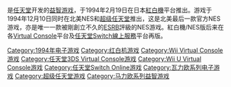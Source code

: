 {{NoteTA
| G1 = Games
| G2 = Mario
}}
{{Infobox video game
|title=瓦里奥之森
|japanese=ワリオの森
|english=Wario's Woods
|image=
|caption=
|developer=[[任天堂開發第一部|任天堂開發第一部]]
|publisher=[[任天堂|任天堂]]
|director=三木研次
|producer=三木研次
|series=[[瑪利歐系列|瑪利歐系列]]<br/>[[瓦里奥系列|瓦利歐系列]]
|designer=
|composer=
|released={{collapsible list|title=1994年2月19日|
'''紅白機'''<br/>{{Video game release|JP|1994年2月19日|NA|1994年12月10日|WW|1995年}}'''超级任天堂'''{{Video game release|NA|1994年12月10日|WW|1995年}}'''Satellaview'''{{vgrelease|JP|1995年8月23日}}'''Wii Virtual Console'''{{vgrelease|NA|2006年11月19日|AU|2006年12月7日|EU|2006年12月8日|JP|2006年12月12日}}'''3DS Virtual Console'''{{vgrelease|JP|2013年5月29日}}'''Wii U Virtual Console'''{{vgrelease|JP|2014年1月29日}}<u>Nintendo Switch Online</u>{{vgrelease|WW|2018年12月12日}}}}
|genre=[[益智遊戲|益智]]
|modes=[[单人电子游戏|单人]]、[[多人电子游戏|多人]]
|platforms=[[紅白機|紅白機]]<br/>[[超级任天堂|超级任天堂]]（[[Satellaview|Satellaview]]）<br/>[[Virtual_Console|Virtual Console]]
}}

{{Vgname|瓦里奥之森|ja=ワリオの森|en=Wario's Woods|cn=瓦力欧之森|tw=瓦利歐森林|hk=瓦利歐之森|diff=yes}}是[[任天堂|任天堂]]开发的[[益智游戏|益智游戏]]，于1994年2月19日在日本[[紅白機|紅白機]]平台推出。游戏于1994年12月10日同时在北美NES和[[超级任天堂|超级任天堂]]推出，这是北美最后一款官方NES游戏，亦是唯一一款被剛創立不久的[[娛樂軟件分級委員會|ESRB]]評級的NES游戏。紅白機/NES版后来在各[[Virtual_Console|Virtual Console]]平台及[[任天堂Switch線上服務|任天堂Switch線上服務]]平台再版。

{{瓦里奥系列}}
{{马里奥益智游戏}}

{{DEFAULTSORT:Mario's Woods}}
[[Category:1994年电子游戏|Category:1994年电子游戏]]
[[Category:红白机游戏|Category:红白机游戏]]
[[Category:Wii_Virtual_Console游戏|Category:Wii Virtual Console游戏]]
[[Category:任天堂3DS_Virtual_Console游戏|Category:任天堂3DS Virtual Console游戏]]
[[Category:Wii_U_Virtual_Console游戏|Category:Wii U Virtual Console游戏]]
[[Category:任天堂Switch_Online游戏|Category:任天堂Switch Online游戏]]
[[Category:瓦力欧系列电子游戏|Category:瓦力欧系列电子游戏]]
[[Category:超级任天堂游戏|Category:超级任天堂游戏]]
[[Category:马力欧系列益智游戏|Category:马力欧系列益智游戏]]

{{puzzle-videogame-stub}}
{{nintendo-stub}}